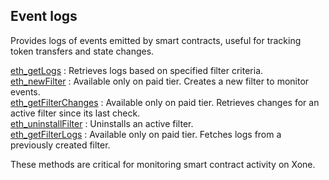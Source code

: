 

<Meta
  title="Xone event logs info | dRPC"
/>

## Event logs

Provides logs of events emitted by smart contracts, useful for tracking token transfers and state changes.

[eth_getLogs](/openapi/eventlogs/eth_getLogs) : Retrieves logs based on specified filter criteria.  \
[eth_newFilter](/openapi/eventlogs/eth_newFilter) : Available only on paid tier. Creates a new filter to monitor events.  \
[eth_getFilterChanges](/openapi/eventlogs/eth_getFilterChanges) : Available only on paid tier. Retrieves changes for an active filter since its last check.  \
[eth_uninstallFilter](/openapi/eventlogs/eth_uninstallFilter) : Uninstalls an active filter.  \
[eth_getFilterLogs](/openapi/eventlogs/eth_getFilterLogs) : Available only on paid tier. Fetches logs from a previously created filter.

These methods are critical for monitoring smart contract activity on Xone.
